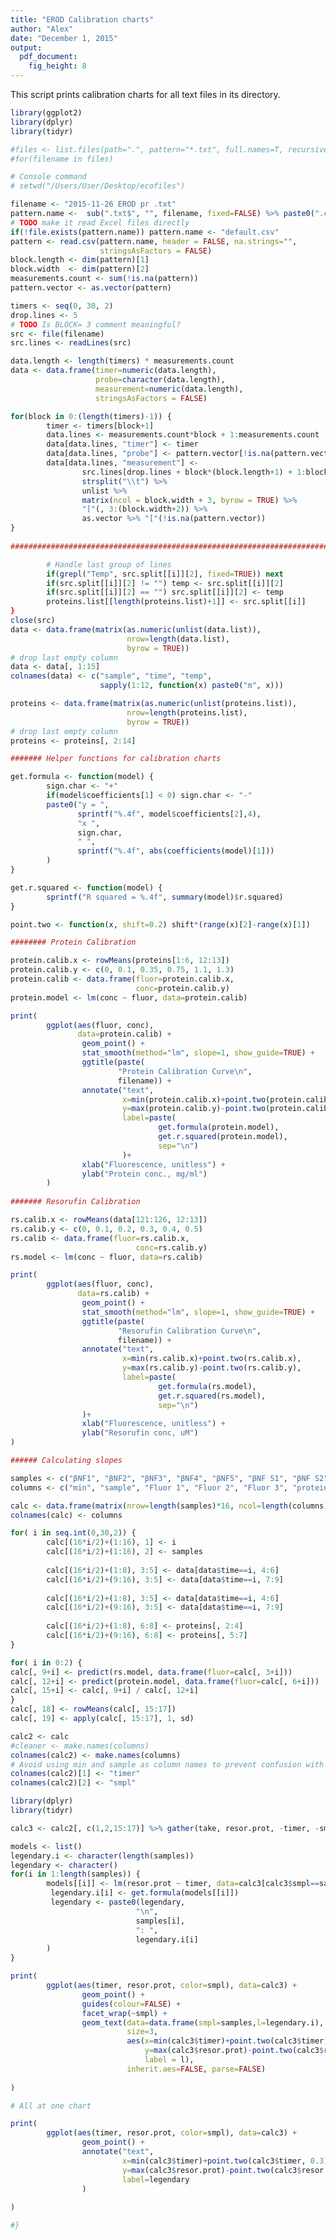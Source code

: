 ```yaml
---
title: "EROD Calibration charts"
author: "Alex"
date: "December 1, 2015"
output: 
  pdf_document: 
    fig_height: 8
---
```


This script prints calibration charts for all text files in its directory.

```r
library(ggplot2)
library(dplyr)
library(tidyr)
```

```r
#files <- list.files(path=".", pattern="*.txt", full.names=T, recursive=FALSE)
#for(filename in files)

# Console command
# setwd("/Users/User/Desktop/ecofiles")

filename <- "2015-11-26 EROD pr .txt"
pattern.name <-  sub(".txt$", "", filename, fixed=FALSE) %>% paste0(".csv")
# TODO make it read Excel files directly
if(!file.exists(pattern.name)) pattern.name <- "default.csv"
pattern <- read.csv(pattern.name, header = FALSE, na.strings="",
                    stringsAsFactors = FALSE)
block.length <- dim(pattern)[1]
block.width  <- dim(pattern)[2]
measurements.count <- sum(!is.na(pattern))
pattern.vector <- as.vector(pattern)

timers <- seq(0, 30, 2)
drop.lines <- 5
# TODO Is BLOCK= 3 comment meaningful?
src <- file(filename)
src.lines <- readLines(src)

data.length <- length(timers) * measurements.count
data <- data.frame(timer=numeric(data.length),
                   probe=character(data.length),
                   measurement=numeric(data.length),
                   stringsAsFactors = FALSE)

for(block in 0:(length(timers)-1)) {
        timer <- timers[block+1]
        data.lines <- measurements.count*block + 1:measurements.count
        data[data.lines, "timer"] <- timer
        data[data.lines, "probe"] <- pattern.vector[!is.na(pattern.vector)]
        data[data.lines, "measurement"] <-
                src.lines[drop.lines + block*(block.length+1) + 1:block.length] %>%
                strsplit("\\t") %>%
                unlist %>%
                matrix(ncol = block.width + 3, byrow = TRUE) %>%
                "["(, 3:(block.width+2)) %>%
                as.vector %>% "["(!is.na(pattern.vector))
}
        
#######################################################################################

        # Handle last group of lines
        if(grepl("Temp", src.split[[i]][2], fixed=TRUE)) next
        if(src.split[[i]][2] != "") temp <- src.split[[i]][2]
        if(src.split[[i]][2] == "") src.split[[i]][2] <- temp
        proteins.list[[length(proteins.list)+1]] <- src.split[[i]]
}
close(src)
data <- data.frame(matrix(as.numeric(unlist(data.list)),
                          nrow=length(data.list),
                          byrow = TRUE))
# drop last empty column
data <- data[, 1:15]
colnames(data) <- c("sample", "time", "temp",
                    sapply(1:12, function(x) paste0("m", x)))

proteins <- data.frame(matrix(as.numeric(unlist(proteins.list)),
                          nrow=length(proteins.list),
                          byrow = TRUE))
# drop last empty column
proteins <- proteins[, 2:14]

####### Helper functions for calibration charts

get.formula <- function(model) {
        sign.char <- "+"
        if(model$coefficients[1] < 0) sign.char <- "-"
        paste0("y = ",
               sprintf("%.4f", model$coefficients[2],4),
               "x ",
               sign.char,
               " ",
               sprintf("%.4f", abs(coefficients(model)[1]))
        )
}

get.r.squared <- function(model) {
        sprintf("R squared = %.4f", summary(model)$r.squared)
}

point.two <- function(x, shift=0.2) shift*(range(x)[2]-range(x)[1])

######## Protein Calibration

protein.calib.x <- rowMeans(proteins[1:6, 12:13])
protein.calib.y <- c(0, 0.1, 0.35, 0.75, 1.1, 1.3)
protein.calib <- data.frame(fluor=protein.calib.x,
                            conc=protein.calib.y)
protein.model <- lm(conc ~ fluor, data=protein.calib)

print(
        ggplot(aes(fluor, conc),
               data=protein.calib) +
                geom_point() +
                stat_smooth(method="lm", slope=1, show_guide=TRUE) +
                ggtitle(paste(
                        "Protein Calibration Curve\n",
                        filename)) +
                annotate("text",
                         x=min(protein.calib.x)+point.two(protein.calib.x),
                         y=max(protein.calib.y)-point.two(protein.calib.y),
                         label=paste(
                                 get.formula(protein.model),
                                 get.r.squared(protein.model),
                                 sep="\n")
                         )+
                xlab("Fluorescence, unitless") +
                ylab("Protein conc., mg/ml")
        )
                     
####### Resorufin Calibration

rs.calib.x <- rowMeans(data[121:126, 12:13])
rs.calib.y <- c(0, 0.1, 0.2, 0.3, 0.4, 0.5)
rs.calib <- data.frame(fluor=rs.calib.x,
                            conc=rs.calib.y)
rs.model <- lm(conc ~ fluor, data=rs.calib)

print(
        ggplot(aes(fluor, conc),
               data=rs.calib) +
                geom_point() +
                stat_smooth(method="lm", slope=1, show_guide=TRUE) +
                ggtitle(paste(
                        "Resorufin Calibration Curve\n",
                        filename)) +
                annotate("text",
                         x=min(rs.calib.x)+point.two(rs.calib.x),
                         y=max(rs.calib.y)-point.two(rs.calib.y),
                         label=paste(
                                 get.formula(rs.model),
                                 get.r.squared(rs.model),
                                 sep="\n")
                )+
                xlab("Fluorescence, unitless") +
                ylab("Resorufin conc, uM")
)

###### Calculating slopes

samples <- c("βNF1", "βNF2", "βNF3", "βNF4", "βNF5", "βNF S1", "βNF S2", "n", "βNF S3", "βNF S4", "con 11", "con 12", "con 13", "con 14", "con 15", "n1")
columns <- c("min", "sample", "Fluor 1", "Fluor 2", "Fluor 3", "protein abs 1", "protein abs 2", "protein abs 3", "Resor conc 1", "Resor conc 2", "Resor conc 3", "protein conc 1", "protein conc 2", "protein conc 3", "resor/protein 1", "resor/protein 2", "resor/protein 3", "aver resor/prot", "st dev")

calc <- data.frame(matrix(nrow=length(samples)*16, ncol=length(columns)))
colnames(calc) <- columns

for( i in seq.int(0,30,2)) {
        calc[(16*i/2)+(1:16), 1] <- i
        calc[(16*i/2)+(1:16), 2] <- samples
                
        calc[(16*i/2)+(1:8), 3:5] <- data[data$time==i, 4:6]
        calc[(16*i/2)+(9:16), 3:5] <- data[data$time==i, 7:9]
        
        calc[(16*i/2)+(1:8), 3:5] <- data[data$time==i, 4:6]
        calc[(16*i/2)+(9:16), 3:5] <- data[data$time==i, 7:9]
        
        calc[(16*i/2)+(1:8), 6:8] <- proteins[, 2:4]
        calc[(16*i/2)+(9:16), 6:8] <- proteins[, 5:7]
}

for( i in 0:2) {
calc[, 9+i] <- predict(rs.model, data.frame(fluor=calc[, 3+i]))
calc[, 12+i] <- predict(protein.model, data.frame(fluor=calc[, 6+i]))
calc[, 15+i] <- calc[, 9+i] / calc[, 12+i]
}
calc[, 18] <- rowMeans(calc[, 15:17])
calc[, 19] <- apply(calc[, 15:17], 1, sd)

calc2 <- calc
#cleaner <- make.names(columns)
colnames(calc2) <- make.names(columns)
# Avoid using min and sample as column names to prevent confusion with functions
colnames(calc2)[1] <- "timer"
colnames(calc2)[2] <- "smpl"

library(dplyr)
library(tidyr)

calc3 <- calc2[, c(1,2,15:17)] %>% gather(take, resor.prot, -timer, -smpl)

models <- list()
legendary.i <- character(length(samples))
legendary <- character()
for(i in 1:length(samples)) {
        models[[i]] <- lm(resor.prot ~ timer, data=calc3[calc3$smpl==samples[i], ])
         legendary.i[i] <- get.formula(models[[i]])
         legendary <- paste0(legendary, 
                            "\n",
                            samples[i],
                            ": ",
                            legendary.i[i]
        )
}

print(
        ggplot(aes(timer, resor.prot, color=smpl), data=calc3) +
                geom_point() +
                guides(colour=FALSE) +
                facet_wrap(~smpl) +
                geom_text(data=data.frame(smpl=samples,l=legendary.i),
                          size=3,
                          aes(x=min(calc3$timer)+point.two(calc3$timer, 0.5),
                              y=max(calc3$resor.prot)-point.two(calc3$resor.prot, 0.2),
                              label = l),
                          inherit.aes=FALSE, parse=FALSE)
                
)

# All at one chart

print(
        ggplot(aes(timer, resor.prot, color=smpl), data=calc3) +
                geom_point() +
                annotate("text",
                         x=min(calc3$timer)+point.two(calc3$timer, 0.3),
                         y=max(calc3$resor.prot)-point.two(calc3$resor.prot, 0.3),
                         label=legendary
                )
                
)

#}
```
